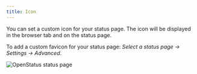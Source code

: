 ```yaml
---
title: Icon
---
```






You can set a custom icon for your status page. The icon will be displayed in the browser tab and on the status page.

To add a custom favicon for your status page: _Select a status page &rarr; Settings &rarr; Advanced_.


  <Image
    src={StatusPage}
    alt="OpenStatus status page"
  />
